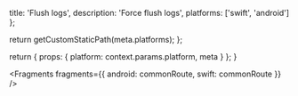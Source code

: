 
  title: 'Flush logs',
  description: 'Force flush logs',
  platforms: ['swift', 'android']
};

  return getCustomStaticPath(meta.platforms);
};

  return {
    props: {
      platform: context.params.platform,
      meta
    }
  };
}


<Fragments
  fragments={{
    android: commonRoute,
    swift: commonRoute
  }}
/>
